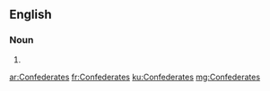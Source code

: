 ==English==

===Noun===
{{head|en}}

# {{plural of|Confederate}}

[[ar:Confederates]]
[[fr:Confederates]]
[[ku:Confederates]]
[[mg:Confederates]]